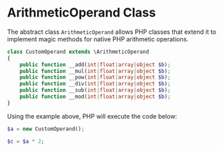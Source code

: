 # ArithmeticOperand Class

The abstract class `ArithmeticOperand` allows PHP classes that extend
it to implement magic methods for native PHP arithmetic operations.

```php
class CustomOperand extends \ArithmeticOperand
{
    public function __add(int|float|array|object $b);
    public function __mul(int|float|array|object $b);
    public function __pow(int|float|array|object $b);
    public function __div(int|float|array|object $b);
    public function __sub(int|float|array|object $b);
    public function __mod(int|float|array|object $b);
}
```

Using the example above, PHP will execute the code below:

```php
$a = new CustomOperand();

$c = $a * 2;
```